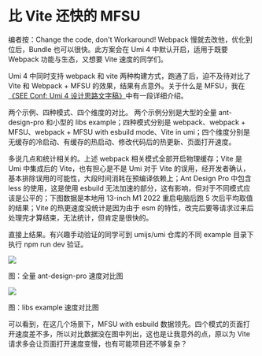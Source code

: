 # 比 Vite 还快的 MFSU

<p>
  编者按：Change the code, don't Workaround! Webpack
  慢就去改他，优化到位后，Bundle 也可以很快。此方案会在 Umi 4
  中默认开启，适用于既要 Webpack 功能与生态，又想要 Vite 速度的同学们。
</p>

Umi 4 中同时支持 webpack 和 vite 两种构建方式，跑通了后，迫不及待对比了 Vite 和 Webpack + MFSU 的效果，结果有点意外。关于什么是 MFSU，我在[《SEE Conf: Umi 4 设计思路文字稿》](https://mp.weixin.qq.com/s?__biz=MjM5NDgyODI4MQ%3D%3D&mid=2247484533&idx=1&sn=9b15a67b88ebc95476fce1798eb49146)中有一段详细介绍。

<p>
  两个示例、四种模式、四个维度的对比。
  两个示例分别是大型的全量 ant-design-pro 和小型的 libs example；四种模式分别是 webpack、webpack
  + MFSU、webpack + MFSU with esbuild mode、Vite in umi；四个维度分别是无缓存的冷启动、有缓存的热启动、修改代码后的热更新、页面打开速度。
</p>

多说几点和统计相关的。上述 webpack 相关模式全部开启物理缓存；Vite 是 Umi 中集成后的 Vite，也有担心是不是 Umi 对于 Vite 的误用，经开发者确认，基本排除误用的可能性，大段时间消耗在预编译依赖上；Ant Design Pro 中包含 less 的使用，这是使用 esbuild 无法加速的部分，这有影响，但对于不同模式应该是公平的；下图数据是本地用 13-inch M1 2022 重启电脑后跑 5 次后平均取值的结果；Vite 的热更速度没统计是因为由于 esm 的特性，改完后要等请求过来后处理完才算结束，无法统计，但肯定是很快的。

直接上结果。有兴趣手动验证的同学可到 umijs/umi 仓库的不同 example 目录下执行 npm run dev 验证。

![](https://img.alicdn.com/imgextra/i4/O1CN01Gz9AA81szqy3BbRfK_!!6000000005838-2-tps-2150-1084.png)

<p>
  图：全量 ant-design-pro 速度对比图
</p>

![](https://img.alicdn.com/imgextra/i1/O1CN01HNfH7l23L3SRjJUka_!!6000000007238-2-tps-2058-1078.png)

<p>
  图：libs example 速度对比图
</p>

可以看到，在这几个场景下，MFSU with esbuild 数据领先。四个模式的页面打开速度差不多，所以对比数据没在图中列出，这也是让我意外的点，原以为 Vite 请求多会让页面打开速度变慢，也有可能项目还不够复杂？
